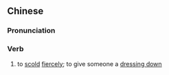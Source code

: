 {{also|臭骂}}
==Chinese==
{{zh-forms|s=臭骂}}

===Pronunciation===
{{zh-pron
|m=chòumà
|cat=v
}}

===Verb===
{{zh-verb}}

# to [[scold]] [[fiercely]]; to give someone a [[dressing down]]